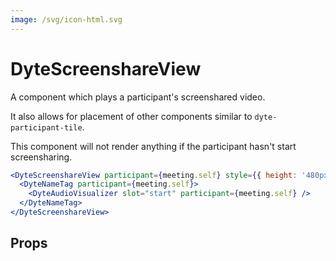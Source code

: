 ```yaml
---
image: /svg/icon-html.svg
---
```


# DyteScreenshareView

A component which plays a participant's screenshared video.

It also allows for placement of other components similar to `dyte-participant-tile`.

This component will not render anything if the participant hasn't start screensharing.

```jsx live
<DyteScreenshareView participant={meeting.self} style={{ height: '480px' }}>
  <DyteNameTag participant={meeting.self}>
    <DyteAudioVisualizer slot="start" participant={meeting.self} />
  </DyteNameTag>
</DyteScreenshareView>
```

## Props

<PropsTable of="dyte-screenshare-view" />
